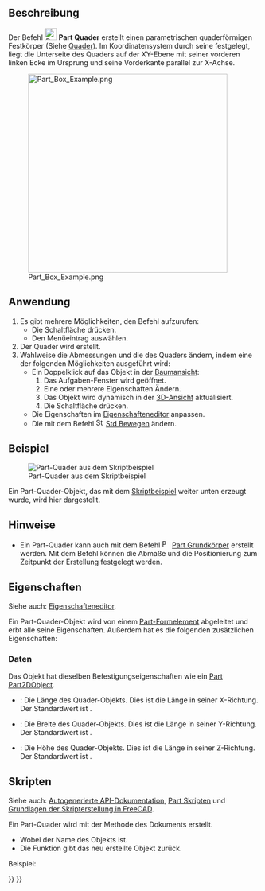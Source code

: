 <languages/>

{{Docnav/de
|
|[[Part_Cylinder/de|Zylinder]]
|[[Part_Workbench/de|Part]]
|IconL=
|IconR=Part_Cylinder.svg
|IconC=Workbench_Part.svg
}}

{{GuiCommand/de
|Name=Part Box
|Name/de=Part Quader
|MenuLocation=Formteil → Grundkörper → Quader 
|Workbenches=[[Part_Workbench/de|Part]]
|SeeAlso=[[Part_Primitives/de|Part Grundelemente]]
}}

<span id="Description"></span>
==Beschreibung==

Der Befehl [[Image:Part_Box.svg|24px]] '''Part Quader''' erstellt einen parametrischen quaderförmigen Festkörper (Siehe [https://de.wikipedia.org/wiki/Quader Quader]). Im Koordinatensystem durch seine {{PropertyData/de|Placement}} festgelegt, liegt die Unterseite des Quaders auf der XY-Ebene mit seiner vorderen linken Ecke im Ursprung und seine Vorderkante parallel zur X-Achse.

[[Image:Part_Box_Example.png|400px]]

<span id="Usage"></span>
==Anwendung==

# Es gibt mehrere Möglichkeiten, den Befehl aufzurufen:
#* Die Schaltfläche {{Button|[[Image:Part_Box.svg|16px]] [[Part_Box/de|Part Quader]]}} drücken.
#* Den Menüeintrag {{MenuCommand|Part → Grundkörper → [[Image:Part_Box.svg|16px]] Quader}} auswählen.
# Der Quader wird erstellt.
# Wahlweise die Abmessungen und die {{PropertyData/de|Placement}} des Quaders ändern, indem eine der folgenden Möglichkeiten ausgeführt wird:
#* Ein Doppelklick auf das Objekt in der [[Tree_view/de|Baumansicht]]:
#*# Das Aufgaben-Fenster {{MenuCommand|Geometrische Grundkörper}} wird geöffnet.
#*# Eine oder mehrere Eigenschaften Ändern.
#*# Das Objekt wird dynamisch in der [[3D_view/de|3D-Ansicht]] aktualisiert.
#*# Die Schaltfläche {{Button|OK}} drücken.
#* Die Eigenschaften im [[Property_editor/de|Eigenschafteneditor]] anpassen.
#* Die {{PropertyData/de|Placement}} mit dem Befehl [[Image:Std_TransformManip.svg|16px]] [[Std_TransformManip/de|Std Bewegen]] ändern.

<span id="Example"></span>
==Beispiel==

[[Image:Part_Box_Scripting_Example.png|thumb|Part-Quader aus dem Skriptbeispiel]]

Ein Part-Quader-Objekt, das mit dem [[#Skripten|Skriptbeispiel]] weiter unten erzeugt wurde, wird hier dargestellt.

<span id="Notes"></span>
==Hinweise==

* Ein Part-Quader kann auch mit dem Befehl [[Image:Part_Primitives.svg|16px]] [[Part_Primitives/de|Part Grundkörper]] erstellt werden. Mit dem Befehl können die Abmaße und die Positionierung zum Zeitpunkt der Erstellung festgelegt werden.

<span id="Properties"></span>
==Eigenschaften==

Siehe auch: [[Property_editor/de|Eigenschafteneditor]].

Ein Part-Quader-Objekt wird von einem [[Part_Feature/de|Part-Formelement]] abgeleitet und erbt alle seine Eigenschaften. Außerdem hat es die folgenden zusätzlichen Eigenschaften:

<span id="Data"></span>
===Daten===

{{TitleProperty|Attachment}}

Das Objekt hat dieselben Befestigungseigenschaften wie ein [[Part_Part2DObject/de#Daten|Part Part2DObject]].

{{TitleProperty|Box}}

* {{PropertyData/de|Length|Length}}: Die Länge des Quader-Objekts. Dies ist die Länge in seiner X-Richtung. Der Standardwert ist {{Value|10mm}}.
* {{PropertyData/de|Width|Length}}: Die Breite des Quader-Objekts. Dies ist die Länge in seiner Y-Richtung. Der Standardwert ist {{Value|10mm}}.
* {{PropertyData/de|Height|Length}}: Die Höhe des Quader-Objekts. Dies ist die Länge in seiner Z-Richtung. Der Standardwert ist {{Value|10mm}}.

<span id="Scripting"></span>
==Skripten==

Siehe auch: [https://freecad.github.io/SourceDoc/ Autogenerierte API-Dokumentation], [[Part_scripting/de|Part Skripten]] und [[FreeCAD_Scripting_Basics/de|Grundlagen der Skripterstellung in FreeCAD]].

Ein Part-Quader wird mit der Methode {{incode|addObject()}} des Dokuments erstellt.

{{Code|code=
box = FreeCAD.ActiveDocument.addObject("Part::Box", "myBox")
}}

* Wobei {{Incode|"myBox"}} der Name des Objekts ist.
* Die Funktion gibt das neu erstellte Objekt zurück.

Beispiel:

{{Code|code=
import FreeCAD as App

doc = App.activeDocument()

box = doc.addObject("Part::Box", "myBox")
box.Length = 4
box.Width = 8
box.Height = 12
box.Placement = App.Placement(App.Vector(1, 2, 3), App.Rotation(75, 60, 30))

doc.recompute()
}}


{{Docnav/de
|
|[[Part_Cylinder/de|Zylinder]]
|[[Part_Workbench/de|Part]]
|IconL=
|IconR=Part_Cylinder.svg
|IconC=Workbench_Part.svg
}}

{{Part_Tools_navi{{#translation:}}}}
{{Userdocnavi{{#translation:}}}}